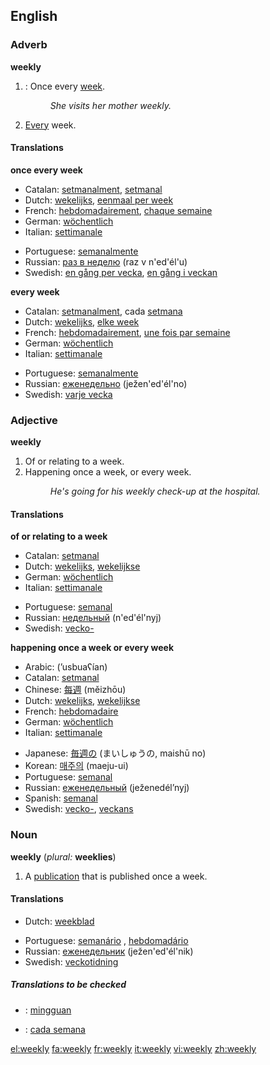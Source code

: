 ==English==

===Adverb===
'''weekly'''

#{{time}}: Once every [[week]].
#:''She visits her mother weekly.''
#[[Every]] week.

====Translations====

'''once every week'''
{{top}}
*Catalan: [[setmanalment]], [[setmanal]]
*Dutch: [[wekelijks]], [[eenmaal per week]]
*French: [[hebdomadairement]], [[chaque semaine]]
*German: [[wöchentlich]]
*Italian: [[settimanale]]
{{mid}}
*Portuguese: [[semanalmente]]
*Russian: [[раз в неделю]] (raz v n'ed'él'u)
*Swedish: [[en gång per vecka]], [[en gång i veckan]]
{{bottom}}

'''every week'''
{{top}}
*Catalan: [[setmanalment]], cada [[setmana]]
*Dutch: [[wekelijks]], [[elke week]]
*French: [[hebdomadairement]], [[une fois par semaine]]
*German: [[wöchentlich]]
*Italian: [[settimanale]]
{{mid}}
*Portuguese: [[semanalmente]]
*Russian: [[еженедельно]] (ježen'ed'él'no)
*Swedish: [[varje vecka]]
{{bottom}}

===Adjective===
'''weekly'''

#Of or relating to a week.
#Happening once a week, or every week.
#:''He's going for his weekly check-up at the hospital.''

====Translations====

'''of or relating to a week'''
{{top}}
*Catalan: [[setmanal]]
*Dutch: [[wekelijks]], [[wekelijkse]]
*German: [[wöchentlich]]
*Italian: [[settimanale]]
{{mid}}
*Portuguese: [[semanal]]
*Russian: [[недельный]] (n'ed'él'nyj)
*Swedish: [[vecko-]]
{{bottom}}

'''happening once a week or every week'''
{{top}}
*Arabic: {{ARchar|[[اسبوعيا|أسبوعيًا]]}} (’usbuaʕían)
*Catalan: [[setmanal]]
*Chinese: [[每週]] (měizhōu)
*Dutch: [[wekelijks]], [[wekelijkse]]
*French: [[hebdomadaire]]
*German: [[wöchentlich]]
*Italian: [[settimanale]]
{{mid}}
*Japanese: [[毎週]]の (まいしゅうの, maishū no)
*Korean: [[매주|매주의]] (maeju-ui)
*Portuguese: [[semanal]]
*Russian: [[еженедельный]] (ježenedél’nyj)
*Spanish: [[semanal]]
*Swedish: [[vecko-]], [[veckans]]
{{bottom}}

===Noun===
'''weekly'''  (''plural:'' '''weeklies''')

#A [[publication]] that is published once a week.

====Translations====
{{top}}
*Dutch: [[weekblad]] {{n}}
{{mid}}
*Portuguese: [[semanário]] {{m}}, [[hebdomadário]] {{m}}
*Russian: [[еженедельник]] (ježen'ed'él'nik) {{m}}
*Swedish: [[veckotidning]] {{c}}
{{bottom}}

=====Translations to be checked=====
<!--Remove this section once all of the translations below have been moved into the tables above.-->
{{checktrans}}


*{{ttbc|Indonesian}}: [[minggu|mingguan]]
*{{ttbc|Spanish}}: [[cada semana]]

[[el:weekly]]
[[fa:weekly]]
[[fr:weekly]]
[[it:weekly]]
[[vi:weekly]]
[[zh:weekly]]